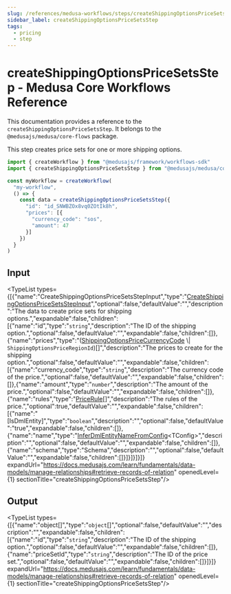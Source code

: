 ```yaml
---
slug: /references/medusa-workflows/steps/createShippingOptionsPriceSetsStep
sidebar_label: createShippingOptionsPriceSetsStep
tags:
  - pricing
  - step
---
```



# createShippingOptionsPriceSetsStep - Medusa Core Workflows Reference

This documentation provides a reference to the `createShippingOptionsPriceSetsStep`. It belongs to the `@medusajs/medusa/core-flows` package.

This step creates price sets for one or more shipping options.

```ts title="src/workflows/my-workflow.ts"
import { createWorkflow } from "@medusajs/framework/workflows-sdk"
import { createShippingOptionsPriceSetsStep } from "@medusajs/medusa/core-flows"

const myWorkflow = createWorkflow(
  "my-workflow",
  () => {
    const data = createShippingOptionsPriceSetsStep({
      "id": "id_SNWBZOx8vq0ZOtIk8h",
      "prices": [{
        "currency_code": "sos",
        "amount": 47
      }]
    })
  }
)
```
  

## Input

<TypeList types={[{"name":"CreateShippingOptionsPriceSetsStepInput","type":"[CreateShippingOptionsPriceSetsStepInput](../../../../types/core_flows.CreateShippingOptionsPriceSetsStepInput/page.mdx)","optional":false,"defaultValue":"","description":"The data to create price sets for shipping options.","expandable":false,"children":[{"name":"id","type":"`string`","description":"The ID of the shipping option.","optional":false,"defaultValue":"","expandable":false,"children":[]},{"name":"prices","type":"([ShippingOptionsPriceCurrencyCode](../../../../interfaces/core_flows.ShippingOptionsPriceCurrencyCode/page.mdx) \\| `ShippingOptionsPriceRegionId`)[]","description":"The prices to create for the shipping option.","optional":false,"defaultValue":"","expandable":false,"children":[{"name":"currency_code","type":"`string`","description":"The currency code of the price.","optional":false,"defaultValue":"","expandable":false,"children":[]},{"name":"amount","type":"`number`","description":"The amount of the price.","optional":false,"defaultValue":"","expandable":false,"children":[]},{"name":"rules","type":"[PriceRule](../../../../../pricing_models/variables/pricing_models.PriceRule/page.mdx)[]","description":"The rules of the price.","optional":true,"defaultValue":"","expandable":false,"children":[{"name":"[IsDmlEntity]","type":"`boolean`","description":"","optional":false,"defaultValue":"true","expandable":false,"children":[]},{"name":"name","type":"[InferDmlEntityNameFromConfig](../../../../../types/DmlTypes/types/types.DmlTypes.InferDmlEntityNameFromConfig/page.mdx)&#60;TConfig&#62;","description":"","optional":false,"defaultValue":"","expandable":false,"children":[]},{"name":"schema","type":"Schema","description":"","optional":false,"defaultValue":"","expandable":false,"children":[]}]}]}]}]} expandUrl="https://docs.medusajs.com/learn/fundamentals/data-models/manage-relationships#retrieve-records-of-relation" openedLevel={1} sectionTitle="createShippingOptionsPriceSetsStep"/>

## Output

<TypeList types={[{"name":"object[]","type":"`object`[]","optional":false,"defaultValue":"","description":"","expandable":false,"children":[{"name":"id","type":"`string`","description":"The ID of the shipping option.","optional":false,"defaultValue":"","expandable":false,"children":[]},{"name":"priceSetId","type":"`string`","description":"The ID of the price set.","optional":false,"defaultValue":"","expandable":false,"children":[]}]}]} expandUrl="https://docs.medusajs.com/learn/fundamentals/data-models/manage-relationships#retrieve-records-of-relation" openedLevel={1} sectionTitle="createShippingOptionsPriceSetsStep"/>
